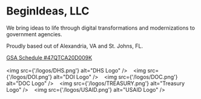 # BeginIdeas, LLC

We bring ideas to life through digital transformations and modernizations to government agencies. <br />

Proudly based out of Alexandria, VA and St. Johns, FL.
<br />

<a href="https://www.gsaelibrary.gsa.gov/ElibMain/contractorInfo.do?contractNumber=47QTCA20D009K&contractorName=BEGINIDEAS+LLC&executeQuery=YES" target="_blank" alt="GSA Schedule #47QTCA20D009K">GSA Schedule #47QTCA20D009K</a>
<br /><br />
<img src={'/logos/DHS.png'} alt="DHS Logo" />&nbsp; &nbsp;
<img src={'/logos/DOI.png'} alt="DOI Logo" />&nbsp; &nbsp;
<img src={'/logos/DOC.png'} alt="DOC Logo" />&nbsp; &nbsp;
<img src={'/logos/TREASURY.png'} alt="Treasury Logo" />&nbsp; &nbsp;
<img src={'/logos/USAID.png'} alt="USAID Logo" />
